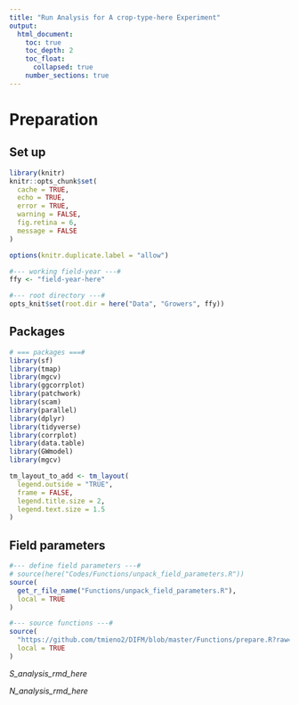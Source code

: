 ```yaml
---
title: "Run Analysis for A crop-type-here Experiment"
output:
  html_document:
    toc: true
    toc_depth: 2
    toc_float:
      collapsed: true
    number_sections: true
---
```


# Preparation

## Set up

```r
library(knitr)
knitr::opts_chunk$set(
  cache = TRUE,
  echo = TRUE,
  error = TRUE,
  warning = FALSE,
  fig.retina = 6,
  message = FALSE
)

options(knitr.duplicate.label = "allow")

#--- working field-year ---#
ffy <- "field-year-here" 

#--- root directory ---#
opts_knit$set(root.dir = here("Data", "Growers", ffy))


```

## Packages

```r
# === packages ===#
library(sf)
library(tmap)
library(mgcv)
library(ggcorrplot)
library(patchwork)
library(scam)
library(parallel)
library(dplyr)
library(tidyverse)
library(corrplot)
library(data.table)
library(GWmodel)
library(mgcv)

```

```r
tm_layout_to_add <- tm_layout(
  legend.outside = "TRUE",
  frame = FALSE,
  legend.title.size = 2,
  legend.text.size = 1.5
)

```

## Field parameters

```r
#--- define field parameters ---#
# source(here("Codes/Functions/unpack_field_parameters.R"))
source(
  get_r_file_name("Functions/unpack_field_parameters.R"), 
  local = TRUE
)

#--- source functions ---#
source(
  "https://github.com/tmieno2/DIFM/blob/master/Functions/prepare.R?raw=TRUE",
  local = TRUE
)

```

_S_analysis_rmd_here_

_N_analysis_rmd_here_

